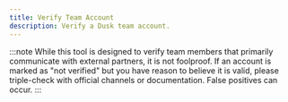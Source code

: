 ```yaml
---
title: Verify Team Account
description: Verify a Dusk team account.
---
```



<VerifyAccount />

:::note
While this tool is designed to verify team members that primarily communicate with external partners, it is not foolproof. If an account is marked as "not verified" but you have reason to believe it is valid, please triple-check with official channels or documentation. False positives can occur.
:::

